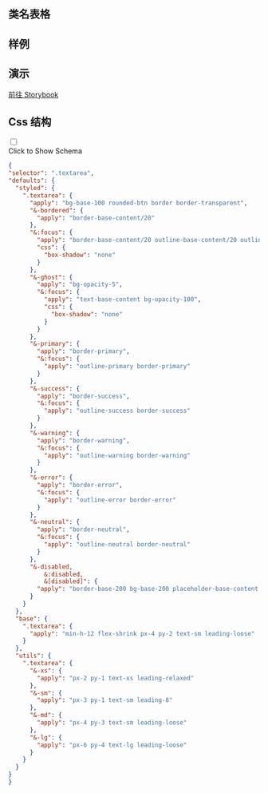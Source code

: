 
## 类名表格

<CssTable name="textarea" />

## 样例

<Demo></Demo>

## 演示

[前往 Storybook](https://story.ui.icebreaker.top/?path=/docs/data-entry-textarea--docs)

## Css 结构
<div className="collapse">
<input type="checkbox" /> 
<div class="collapse-title px-0">
<span class="btn">Click to Show Schema</span>
</div>
<div class="collapse-content"> 

```json
{
"selector": ".textarea",
"defaults": {
  "styled": {
    ".textarea": {
      "apply": "bg-base-100 rounded-btn border border-transparent",
      "&-bordered": {
        "apply": "border-base-content/20"
      },
      "&:focus": {
        "apply": "border-base-content/20 outline-base-content/20 outline outline-2 outline-offset-2",
        "css": {
          "box-shadow": "none"
        }
      },
      "&-ghost": {
        "apply": "bg-opacity-5",
        "&:focus": {
          "apply": "text-base-content bg-opacity-100",
          "css": {
            "box-shadow": "none"
          }
        }
      },
      "&-primary": {
        "apply": "border-primary",
        "&:focus": {
          "apply": "outline-primary border-primary"
        }
      },
      "&-success": {
        "apply": "border-success",
        "&:focus": {
          "apply": "outline-success border-success"
        }
      },
      "&-warning": {
        "apply": "border-warning",
        "&:focus": {
          "apply": "outline-warning border-warning"
        }
      },
      "&-error": {
        "apply": "border-error",
        "&:focus": {
          "apply": "outline-error border-error"
        }
      },
      "&-neutral": {
        "apply": "border-neutral",
        "&:focus": {
          "apply": "outline-neutral border-neutral"
        }
      },
      "&-disabled,
          &:disabled,
          &[disabled]": {
        "apply": "border-base-200 bg-base-200 placeholder-base-content cursor-not-allowed text-opacity-20 placeholder-opacity-20"
      }
    }
  },
  "base": {
    ".textarea": {
      "apply": "min-h-12 flex-shrink px-4 py-2 text-sm leading-loose"
    }
  },
  "utils": {
    ".textarea": {
      "&-xs": {
        "apply": "px-2 py-1 text-xs leading-relaxed"
      },
      "&-sm": {
        "apply": "px-3 py-1 text-sm leading-8"
      },
      "&-md": {
        "apply": "px-4 py-3 text-sm leading-loose"
      },
      "&-lg": {
        "apply": "px-6 py-4 text-lg leading-loose"
      }
    }
  }
}
}
```

</div>
</div>